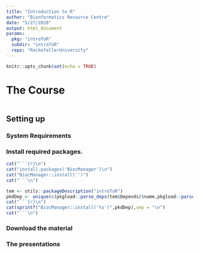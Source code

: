 ```yaml
---
title: "Introduction to R"
author: "Bionformatics Resource Centre"
date: "5/27/2020"
output: html_document
params:
  pkg: "introToR"
  subdir: "introToR"
  repo: "RockefellerUniversity"    
---
```


```r
knitr::opts_chunk$set(echo = TRUE)
```

# The Course

```r

```

## Setting up

### System Requirements

### Install required packages.

```r

cat("```{r}\n")
cat("install.packages('BiocManager')\n")
cat("BiocManager::install('')")
cat("```\n")
```

```r
tem <- utils::packageDescription("introToR")
pkdDep <- unique(c(pkgload::parse_deps(tem$Depends)$name,pkgload::parse_deps(tem$Suggests)$name,pkgload::parse_deps(tem$Imports)$name))
cat("```{r}\n")
cat(sprintf("BiocManager::install('%s')",pkdDep),sep = "\n")
cat("```\n")
```

### Download the material

### The presentations 


